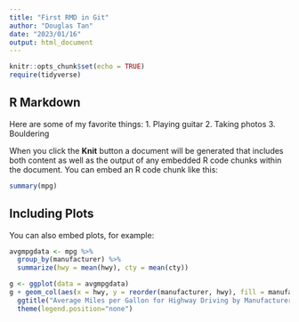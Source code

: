 ```yaml
---
title: "First RMD in Git"
author: "Douglas Tan"
date: "2023/01/16"
output: html_document
---
```


```r
knitr::opts_chunk$set(echo = TRUE)
require(tidyverse)
```

## R Markdown

Here are some of my favorite things:
1. Playing guitar
2. Taking photos
3. Bouldering

When you click the **Knit** button a document will be generated that includes both content as well as the output of any embedded R code chunks within the document. You can embed an R code chunk like this:

```r
summary(mpg)
```

## Including Plots

You can also embed plots, for example:

```r
avgmpgdata <- mpg %>% 
  group_by(manufacturer) %>% 
  summarize(hwy = mean(hwy), cty = mean(cty))

g <- ggplot(data = avgmpgdata)
g + geom_col(aes(x = hwy, y = reorder(manufacturer, hwy), fill = manufacturer)) +
  ggtitle("Average Miles per Gallon for Highway Driving by Manufacturer", subtitle = "Data on vehicles from 1999 to 2008 for 38 popular models of cars") +
  theme(legend.position="none") 
```
